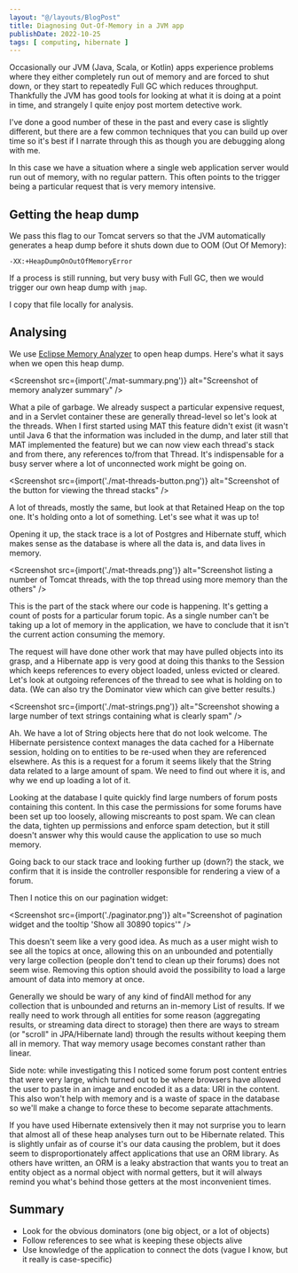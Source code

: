 ```yaml
---
layout: "@/layouts/BlogPost"
title: Diagnosing Out-Of-Memory in a JVM app
publishDate: 2022-10-25
tags: [ computing, hibernate ]
---
```


Occasionally our JVM (Java, Scala, or Kotlin) apps experience problems where they either completely run out of memory and are forced to shut down, or they start to repeatedly Full GC which reduces throughput. Thankfully the JVM has good tools for looking at what it is doing at a point in time, and strangely I quite enjoy post mortem detective work.

I've done a good number of these in the past and every case is slightly different, but there are a few common techniques that you can build up over time so it's best if I narrate through this as though you are debugging along with me.

In this case we have a situation where a single web application server would run out of memory, with no regular pattern. This often points to the trigger being a particular request that is very memory intensive.

## Getting the heap dump

We pass this flag to our Tomcat servers so that the JVM automatically generates a heap dump before it shuts down due to OOM (Out Of Memory):

````
-XX:+HeapDumpOnOutOfMemoryError
````

If a process is still running, but very busy with Full GC, then we would trigger our own heap dump with `jmap`.

I copy that file locally for analysis.

## Analysing

We use [Eclipse Memory Analyzer](https://www.eclipse.org/mat/) to open heap dumps. Here's what it says when we open this heap dump.

<Screenshot src={import('./mat-summary.png')} alt="Screenshot of memory analyzer summary" />

What a pile of garbage. We already suspect a particular expensive request, and in a Servlet container these are generally thread-level so let's look at the threads. When I first started using MAT this feature didn't exist (it wasn't until Java 6 that the information was included in the dump, and later still that MAT implemented the feature) but we can now view each thread's stack and from there, any references to/from that Thread. It's indispensable for a busy server where a lot of unconnected work might be going on. 

<Screenshot src={import('./mat-threads-button.png')} alt="Screenshot of the button for viewing the thread stacks" />

A lot of threads, mostly the same, but look at that Retained Heap on the top one. It's holding onto a lot of something. Let's see what it was up to!  

Opening it up, the stack trace is a lot of Postgres and Hibernate stuff, which makes sense as the database is where all the data is, and data lives in memory. 

<Screenshot src={import('./mat-threads.png')} alt="Screenshot listing a number of Tomcat threads, with the top thread using more memory than the others" />

This is the part of the stack where our code is happening. It's getting a count of posts for a particular forum topic. As a single number can't be taking up a lot of memory in the application, we have to conclude that it isn't the current action consuming the memory.

The request will have done other work that may have pulled objects into its grasp, and a Hibernate app is very good at doing this thanks to the Session which keeps references to every object loaded, unless evicted or cleared. Let's look at outgoing references of the thread to see what is holding on to data. (We can also try the Dominator view which can give better results.) 

<Screenshot src={import('./mat-strings.png')} alt="Screenshot showing a large number of text strings containing what is clearly spam" />
 
Ah. We have a lot of String objects here that do not look welcome. The Hibernate persistence context manages the data cached for a Hibernate session, holding on to entities to be re-used when they are referenced elsewhere. As this is a request for a forum it seems likely that the String data related to a large amount of spam. We need to find out where it is, and why we end up loading a lot of it. 

Looking at the database I quite quickly find large numbers of forum posts containing this content. In this case the permissions for some forums have been set up too loosely, allowing miscreants to post spam. We can clean the data, tighten up permissions and enforce spam detection, but it still doesn't answer why this would cause the application to use so much memory.

Going back to our stack trace and looking further up (down?) the stack, we confirm that it is inside the controller responsible for rendering a view of a forum.

Then I notice this on our pagination widget: 

<Screenshot src={import('./paginator.png')} alt="Screenshot of pagination widget and the tooltip 'Show all 30890 topics'" /> 

This doesn't seem like a very good idea. As much as a user might wish to see all the topics at once, allowing this on an unbounded and potentially very large collection (people don't tend to clean up their forums) does not seem wise. Removing this option should avoid the possibility to load a large amount of data into memory at once. 

Generally we should be wary of any kind of findAll method for any collection that is unbounded and returns an in-memory List of results. If we really need to work through all entities for some reason (aggregating results, or streaming data direct to storage) then there are ways to stream (or "scroll" in JPA/Hibernate land) through the results without keeping them all in memory. That way memory usage becomes constant rather than linear. 

Side note: while investigating this I noticed some forum post content entries that were very large, which turned out to be where browsers have allowed the user to paste in an image and encoded it as a data: URI in the content. This also won't help with memory and is a waste of space in the database so we'll make a change to force these to become separate attachments.

If you have used Hibernate extensively then it may not surprise you to learn that almost all of these heap analyses turn out to be Hibernate related. This is slightly unfair as of course it's our data causing the problem, but it does seem to disproportionately affect applications that use an ORM library. As others have written, an ORM is a leaky abstraction that wants you to treat an entity object as a normal object with normal getters, but it will always remind you what's behind those getters at the most inconvenient times.

## Summary

* Look for the obvious dominators (one big object, or a lot of objects)
* Follow references to see what is keeping these objects alive
* Use knowledge of the application to connect the dots (vague I know, but it really is case-specific)